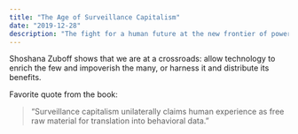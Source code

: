 ```yaml
---
title: "The Age of Surveillance Capitalism"
date: "2019-12-28"
description: "The fight for a human future at the new frontier of power."
---
```


Shoshana Zuboff shows that we are at a crossroads: allow technology to enrich the few and impoverish the many, or harness it and distribute its benefits.

Favorite quote from the book:

> “Surveillance capitalism unilaterally claims human experience as free raw material for translation into behavioral data.”
